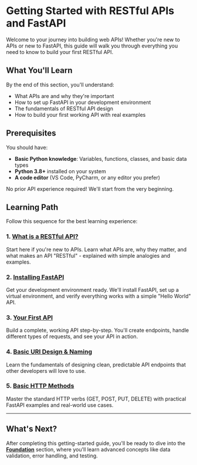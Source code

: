 # Getting Started with RESTful APIs and FastAPI

Welcome to your journey into building web APIs! Whether you're new to APIs or new to FastAPI, this guide will walk you through everything you need to know to build your first RESTful API.

## What You'll Learn

By the end of this section, you'll understand:
- What APIs are and why they're important
- How to set up FastAPI in your development environment
- The fundamentals of RESTful API design
- How to build your first working API with real examples

## Prerequisites

You should have:
- **Basic Python knowledge**: Variables, functions, classes, and basic data types
- **Python 3.8+** installed on your system
- **A code editor** (VS Code, PyCharm, or any editor you prefer)

No prior API experience required! We'll start from the very beginning.

## Learning Path

Follow this sequence for the best learning experience:

### 1. [What is a RESTful API?](/docs/01_getting-started/what-is-rest-api)
Start here if you're new to APIs. Learn what APIs are, why they matter, and what makes an API "RESTful" - explained with simple analogies and examples.

### 2. [Installing FastAPI](/docs/01_getting-started/installation)
Get your development environment ready. We'll install FastAPI, set up a virtual environment, and verify everything works with a simple "Hello World" API.

### 3. [Your First API](/docs/01_getting-started/first-api)
Build a complete, working API step-by-step. You'll create endpoints, handle different types of requests, and see your API in action.

### 4. [Basic URI Design & Naming](/docs/01_getting-started/basic-uri-design)
Learn the fundamentals of designing clean, predictable API endpoints that other developers will love to use.

### 5. [Basic HTTP Methods](/docs/01_getting-started/basic-http-methods)
Master the standard HTTP verbs (GET, POST, PUT, DELETE) with practical FastAPI examples and real-world use cases.

---

## What's Next?

After completing this getting-started guide, you'll be ready to dive into the **[Foundation](/docs/02_foundation)** section, where you'll learn advanced concepts like data validation, error handling, and testing.